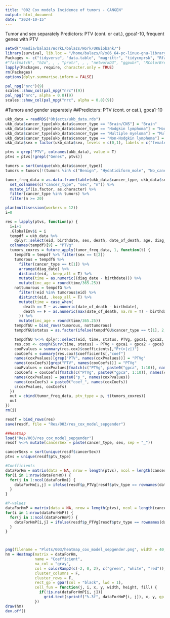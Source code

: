 ```yaml
---
title: "002 Cox models Incidence of tumors - CANGEN"
output: html_document
date: "2024-10-15"
---
```


Tumor and sex separately
Predictors: PTV (cont. or cat.), gpca1-10, frequent genes with PTV

```r
setwd("/media/balazs/WorkL/balazs/Work/UKBiobank/")
library(survival, lib.loc = "/home/balazs/R/x86_64-pc-linux-gnu-library/4.3")
Packages <- c("tidyverse", "data.table", "magrittr", "tidycmprsk", "Rfast", "survminer", "ggsurvfit", "fastmatch", "future.apply", "ComplexHeatmap", "pbapply", "forestmodel", "clusterProfiler", "org.Hs.eg.db", "ggrepel", "ggsci", "scales")
#"fastmatch", "h2o", , , "protr", , , "networkD3", "ggpubr", "RColorBrewer", "Biostrings", , )
lapply(Packages, require, character.only = TRUE)
rm(Packages)
options(dplyr.summarise.inform = FALSE)

pal_npg("nrc")(9)
scales::show_col(pal_npg("nrc")(9))
pal_npg("nrc", alpha = 0.8)(9)
scales::show_col(pal_npg("nrc", alpha = 0.8)(9))
```

#Tumors and gender separately
##Predictors: PTV (cont. or cat.), gpca1-10

```r
ukb_data = readRDS("Objects/ukb_data.rds")
ukb_data$cancer_type[ukb_data$cancer_type == "Brain/CNS"] = "Brain"
ukb_data$cancer_type[ukb_data$cancer_type == "Hodgkin lymphoma"] = "HodgkinLymphoma"
ukb_data$cancer_type[ukb_data$cancer_type == "Multiple myeloma"] = "MultipleMyeloma"
ukb_data$cancer_type[ukb_data$cancer_type == "Non-Hodgkin lymphoma"] = "NonHodgkinLymphoma"
ukb_data$sex = factor(ukb_data$sex, levels = c(0,1), labels = c("female", "male"))

ptvs = grep("PTV", colnames(ukb_data), value = T)
ptvs = ptvs[!grepl("Genes", ptvs)]

tumors = sort(unique(ukb_data$cancer_type))
tumors = tumors[!(tumors %in% c("Benign", "Hydatidiform_mole", "No_cancer", "other", "undef"))]

tumor_freq_data = as.data.frame(table(ukb_data$cancer_type, ukb_data$sex)) %>%
  set_colnames(c("cancer_type", "sex", "n")) %>% 
  mutate_if(is.factor, as.character) %>% 
  filter(cancer_type %in% tumors) %>% 
  filter(n >= 20)

plan(multisession(workers = 12))
i=0

res = lapply(ptvs, function(p) {
  i=i+1
  .GlobalEnv$i = i
  tempdf = ukb_data %>% 
    dplyr::select(eid, birthdate, sex, death, date_of_death, age, diag_date, cancer_type, all_of(p), gpca1, gpca2, gpca3, gpca4, gpca5, gpca6, gpca7, gpca8, gpca9, gpca10)
  colnames(tempdf)[9] = "PTVg"
  tumors_coxres = future_apply(tumor_freq_data, 1, function(t) {
    tempdfG = tempdf %>% filter(sex == t[2])
    tumorous = tempdfG %>% 
      filter(cancer_type == t[1]) %>% 
      arrange(diag_date) %>% 
      distinct(eid, .keep_all = T) %>% 
      mutate(time = as.numeric((diag_date - birthdate))) %>% 
      mutate(inc_age = round(time/365.25))
    nottumorous = tempdfG %>% 
      filter(!eid %in% tumorous$eid) %>% 
      distinct(eid, .keep_all = T) %>% 
      mutate(time = case_when(
        death == T ~ as.numeric(date_of_death - birthdate),
        death == F ~ as.numeric(max(date_of_death, na.rm = T) - birthdate)
      )) %>% 
      mutate(inc_age = round(time/365.25))
    tempdfGU = bind_rows(tumorous, nottumorous)
    tempdfGU$status = as.factor(ifelse(tempdfGU$cancer_type == t[1], 2, 1))

    tempdfGU %<>% dplyr::select(eid, time, status, PTVg, gpca1, gpca2, gpca3, gpca4, gpca5, gpca6, gpca7, gpca8, gpca9, gpca10)
    res.cox <- coxph(Surv(time, status) ~ PTVg + gpca1 + gpca2 + gpca3 + gpca4 + gpca5 + gpca6 + gpca7 + gpca8 + gpca9 + gpca10, data = tempdfGU, id = tempdfGU$eid)
    coxPvalues = summary(res.cox)$coefficients[,"Pr(>|z|)"]
    coxCoefs = summary(res.cox)$coefficients[,"coef"]
    names(coxPvalues)[grep("PTV", names(coxPvalues))] = "PTVg"
    names(coxCoefs)[grep("PTV", names(coxCoefs))] = "PTVg"
    coxPvalues = coxPvalues[fmatch(c("PTVg", paste0("gpca", 1:10)), names(coxPvalues))]
    coxCoefs = coxCoefs[fmatch(c("PTVg", paste0("gpca", 1:10)), names(coxCoefs))]
    names(coxPvalues) = paste0("p_", names(coxPvalues))
    names(coxCoefs) = paste0("coef_", names(coxCoefs))
    c(coxPvalues, coxCoefs)
  })
  out = cbind(tumor_freq_data, ptv_type = p, t(tumors_coxres))
  out
})
rm(i)

resdf = bind_rows(res)
save(resdf, file = "Res/003/res_cox_model_sepgender")

##Heatmap
load("Res/003/res_cox_model_sepgender")
resdf %<>% mutate(cancerSex = paste(cancer_type, sex, sep = "_"))

cancerSexs = sort(unique(resdf$cancerSex))
ptvs = unique(resdf$ptv_type)

#Coefficients
dataForHm = matrix(data = NA, nrow = length(ptvs), ncol = length(cancerSexs), dimnames = list(ptvs, cancerSexs))
for(i in 1:nrow(dataForHm)) {
  for(j in 1:ncol(dataForHm)) {
    dataForHm[i,j] = ifelse(resdf$p_PTVg[resdf$ptv_type == rownames(dataForHm)[i] & resdf$cancerSex == colnames(dataForHm)[j]] < 0.05, resdf$coef_PTVg[resdf$ptv_type == rownames(dataForHm)[i] & resdf$cancerSex == colnames(dataForHm)[j]], NA)
  }
}

#P-values
dataForHmP = matrix(data = NA, nrow = length(ptvs), ncol = length(cancerSexs), dimnames = list(ptvs, cancerSexs))
for(i in 1:nrow(dataForHmP)) {
  for(j in 1:ncol(dataForHmP)) {
    dataForHmP[i,j] = ifelse(resdf$p_PTVg[resdf$ptv_type == rownames(dataForHmP)[i] & resdf$cancerSex == colnames(dataForHmP)[j]] < 0.05, round(resdf$p_PTVg[resdf$ptv_type == rownames(dataForHmP)[i] & resdf$cancerSex == colnames(dataForHmP)[j]], digits = 4), NA)
  }
}



png(filename = "Plots/003/heatmap_cox_model_sepgender.png", width = 40, height = 20, units = "cm", res = 300)
hm = Heatmap(matrix = dataForHm, 
             name = "Coefficient", 
             na_col = "gray",
             col = colorRamp2(c(-2, 0, 2), c("green", "white", "red")),
             cluster_columns = F, 
             cluster_rows = F, 
             rect_gp = gpar(col = "black", lwd = 1), 
             cell_fun = function(j, i, x, y, width, height, fill) {
               if(!is.na(dataForHmP[i, j]))
                 grid.text(sprintf("%.3f", dataForHmP[i, j]), x, y, gp = gpar(fontsize = 7))
             })
draw(hm)
dev.off()

```

